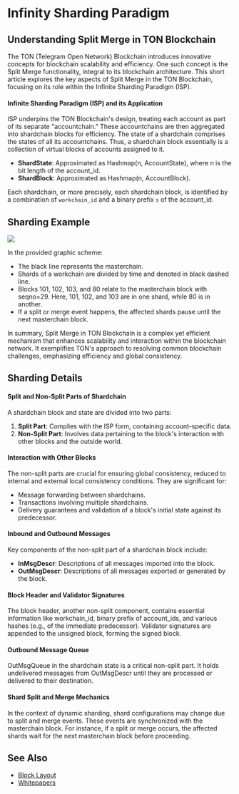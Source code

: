 # Infinity Sharding Paradigm

## Understanding Split Merge in TON Blockchain

The TON (Telegram Open Network) Blockchain introduces innovative concepts for blockchain scalability and efficiency. One such concept is the Split Merge functionality, integral to its blockchain architecture. This short article explores the key aspects of Split Merge in the TON Blockchain, focusing on its role within the Infinite Sharding Paradigm (ISP).

#### Infinite Sharding Paradigm (ISP) and its Application

ISP underpins the TON Blockchain's design, treating each account as part of its separate "accountchain." These accountchains are then aggregated into shardchain blocks for efficiency. The state of a shardchain comprises the states of all its accountchains. Thus, a shardchain block essentially is a collection of virtual blocks of accounts assigned to it.

- **ShardState**: Approximated as Hashmap(n, AccountState), where n is the bit length of the account_id.
- **ShardBlock**: Approximated as Hashmap(n, AccountBlock).

Each shardchain, or more precisely, each shardchain block, is identified by a combination of `workchain_id` and a binary prefix `s` of the account_id.

## Sharding Example

![](/img/docs/blockchain-fundamentals/split-merge.svg)

In the provided graphic scheme:

- The black line represents the masterchain.
- Shards of a workchain are divided by time and denoted in black dashed line.
- Blocks 101, 102, 103, and 80 relate to the masterchain block with seqno=29. Here, 101, 102, and 103 are in one shard, while 80 is in another.
- If a split or merge event happens, the affected shards pause until the next masterchain block.

In summary, Split Merge in TON Blockchain is a complex yet efficient mechanism that enhances scalability and interaction within the blockchain network. It exemplifies TON's approach to resolving common blockchain challenges, emphasizing efficiency and global consistency.

## Sharding Details

#### Split and Non-Split Parts of Shardchain

A shardchain block and state are divided into two parts:

1. **Split Part**: Complies with the ISP form, containing account-specific data.
2. **Non-Split Part**: Involves data pertaining to the block's interaction with other blocks and the outside world.

#### Interaction with Other Blocks

The non-split parts are crucial for ensuring global consistency, reduced to internal and external local consistency conditions. They are significant for:

- Message forwarding between shardchains.
- Transactions involving multiple shardchains.
- Delivery guarantees and validation of a block's initial state against its predecessor.

#### Inbound and Outbound Messages

Key components of the non-split part of a shardchain block include:

- **InMsgDescr**: Descriptions of all messages imported into the block.
- **OutMsgDescr**: Descriptions of all messages exported or generated by the block.

#### Block Header and Validator Signatures

The block header, another non-split component, contains essential information like workchain_id, binary prefix of account_ids, and various hashes (e.g., of the immediate predecessor). Validator signatures are appended to the unsigned block, forming the signed block.

#### Outbound Message Queue

OutMsgQueue in the shardchain state is a critical non-split part. It holds undelivered messages from OutMsgDescr until they are processed or delivered to their destination.

#### Shard Split and Merge Mechanics

In the context of dynamic sharding, shard configurations may change due to split and merge events. These events are synchronized with the masterchain block. For instance, if a split or merge occurs, the affected shards wait for the next masterchain block before proceeding.

## See Also

- [Block Layout](/develop/data-formats/block-layout)
- [Whitepapers](/learn/docs)

